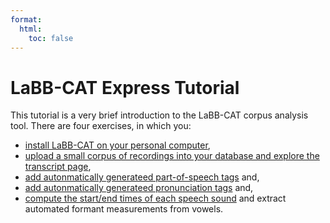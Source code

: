 ```yaml
---
format:
  html:
    toc: false
---
```

# LaBB-CAT Express Tutorial

This tutorial is a very brief introduction to the LaBB-CAT corpus analysis tool. There are four exercises, in which you:

- [install LaBB-CAT on your personal computer](1-installation.qmd),
- [upload a small corpus of recordings into your database and explore the transcript page](2-upload-data.qmd),
- [add autonmatically generateed part-of-speech tags](3-stanford-pos.qmd) and,
- [add autonmatically generateed pronunciation tags](4-cmudict.qmd) and,
- [compute the start/end times of each speech sound](5-bas-webmauds.qmd) and extract automated formant measurements from vowels.

